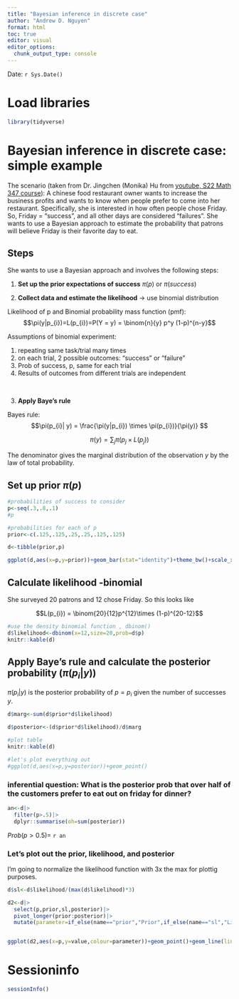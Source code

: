```yaml
---
title: "Bayesian inference in discrete case"
author: "Andrew D. Nguyen"
format: html
toc: true
editor: visual
editor_options: 
  chunk_output_type: console
---
```


Date: `r Sys.Date()`

# Load libraries

```r
library(tidyverse)
```

# Bayesian inference in discrete case: simple example

The scenario (taken from Dr. Jingchen (Monika) Hu from [youtube, S22 Math 347 course](https://www.youtube.com/watch?v=OOqDyAGp2y4&list=PL_lWxa4iVNt2GBPOVZMVKD4jYl9Q7hs2K&index=8)): A chinese food restaurant owner wants to increase the business profits and wants to know when people prefer to come into her restaurant. Specifically, she is interested in how often people chose Friday. So, Friday = "success", and all other days are considered "failures". She wants to use a Bayesian approach to estimate the probability that patrons will believe Friday is their favorite day to eat.

## Steps

She wants to use a Bayesian approach and involves the following steps:

1.  **Set up the prior expectations of success** $\pi(p)$ or $\pi(success)$

2.  **Collect data and estimate the likelihood** -\> use binomial distribution

Likelihood of p and Binomial probability mass function (pmf):$$\pi(y|p_{i})=L(p_{i})=P(Y = y) = \binom{n}{y} p^y (1-p)^{n-y}$$

Assumptions of binomial experiment:

1.  repeating same task/trial many times\
2.  on each trial, 2 possible outcomes: "success" or "failure"\
3.  Prob of success, p, same for each trial\
4.  Results of outcomes from different trials are independent

 

3.  **Apply Baye's rule**

Bayes rule: $$\pi(p_{i}| y) = \frac{\pi(y|p_{i}) \times \pi(p_{i})}{\pi(y)} $$

$$\pi(y) = \sum_{j} \pi(p_{j}\times L(p_{j})) $$

The denominator gives the marginal distribution of the observation $y$ by the law of total probability.

## Set up prior $\pi(p)$

```r
#probabilities of success to consider
p<-seq(.3,.8,.1)
#p

#probabilities for each of p 
prior<-c(.125,.125,.25,.25,.125,.125)

d<-tibble(prior,p)

ggplot(d,aes(x=p,y=prior))+geom_bar(stat="identity")+theme_bw()+scale_x_continuous(limits=c(0,1),breaks=seq(0,1,.1),labels=seq(0,1,.1))+ylab("prior probability")
```

## Calculate likelihood -binomial

She surveyed 20 patrons and 12 chose Friday. So this looks like

$$L(p_{i}) = \binom{20}{12}p^{12}\times (1-p)^{20-12}$$

```r
#use the density binomial function , dbinom()
d$likelihood<-dbinom(x=12,size=20,prob=d$p)
knitr::kable(d)
```

## Apply Baye's rule and calculate the posterior probability ($\pi(p_{i}|y)$)

$\pi(p_{i}|y)$ is the posterior probability of $p = p_{i}$ given the number of successes $y$.

```r
d$marg<-sum(d$prior*d$likelihood)

d$posterior<-(d$prior*d$likelihood)/d$marg

#plot table
knitr::kable(d)

#let's plot everything out 
#ggplot(d,aes(x=p,y=posterior))+geom_point()


```

### inferential question: What is the posterior prob that over half of the customers prefer to eat out on friday for dinner?

```r
an<-d|>
  filter(p>.5)|>
  dplyr::summarise(oh=sum(posterior))

```

$Prob(p>0.5) =$ `r an`

### Let's plot out the prior, likelihood, and posterior

I'm going to normalize the likelihood function with 3x the max for plottig purposes.

```r
d$sl<-d$likelihood/(max(d$likelihood)*3)

d2<-d|>
  select(p,prior,sl,posterior)|>
  pivot_longer(prior:posterior)|>
  mutate(parameter=if_else(name=="prior","Prior",if_else(name=="sl","Likelihood","Posterior")))


ggplot(d2,aes(x=p,y=value,colour=parameter))+geom_point()+geom_line(linewidth=1)+xlab("Probability")+ylab("Density")+theme_bw()+theme(legend.position="top")+scale_colour_manual(name="",values=c('#AA1E2D','#46A6B2','#18272F'))
```

# Sessioninfo

```r
sessionInfo()
```
